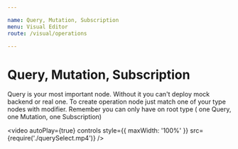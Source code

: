 ```yaml
---

name: Query, Mutation, Subscription
menu: Visual Editor
route: /visual/operations

---
```


# Query, Mutation, Subscription

Query is your most important node. Without it you can't deploy mock backend or real one. 
To create operation node just match one of your type nodes with modifier. 
Remember you can only have on root type ( one Query, one Mutation, one Subscription)

<video
  autoPlay={true}
  controls
  style={{
    maxWidth: '100%'
  }}
  src={require('./querySelect.mp4')}
/>
